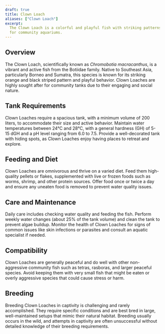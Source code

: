 ```yaml
---
draft: true
title: Clown Loach
aliases: ["Clown Loach"]
excerpt:
  The Clown Loach is a colorful and playful fish with striking patterns and lively behavior, making it a popular choice
  for community aquariums.
---
```


## Overview

The Clown Loach, scientifically known as _Chromobotia macracanthus_, is a vibrant and active fish from the Botiidae
family. Native to Southeast Asia, particularly Borneo and Sumatra, this species is known for its striking orange and
black striped pattern and playful behavior. Clown Loaches are highly sought after for community tanks due to their
engaging and social nature.

## Tank Requirements

Clown Loaches require a spacious tank, with a minimum volume of 200 liters, to accommodate their size and active
behavior. Maintain water temperatures between 24°C and 28°C, with a general hardness (GH) of 5-15 dGH and a pH level
ranging from 6.0 to 7.5. Provide a well-decorated tank with hiding spots, as Clown Loaches enjoy having places to
retreat and explore.

## Feeding and Diet

Clown Loaches are omnivorous and thrive on a varied diet. Feed them high-quality pellets or flakes, supplemented with
live or frozen foods such as worms, shrimp, and other protein sources. Offer food once or twice a day and ensure any
uneaten food is removed to prevent water quality issues.

## Care and Maintenance

Daily care includes checking water quality and feeding the fish. Perform weekly water changes (about 25% of the tank
volume) and clean the tank to prevent algae buildup. Monitor the health of Clown Loaches for signs of common issues like
skin infections or parasites and consult an aquatic specialist if needed.

## Compatibility

Clown Loaches are generally peaceful and do well with other non-aggressive community fish such as tetras, rasboras, and
larger peaceful species. Avoid keeping them with very small fish that might be eaten or overly aggressive species that
could cause stress or harm.

## Breeding

Breeding Clown Loaches in captivity is challenging and rarely accomplished. They require specific conditions and are
best bred in large, well-maintained setups that mimic their natural habitat. Breeding usually occurs in the wild, and
attempts in captivity are often unsuccessful without detailed knowledge of their breeding requirements.

